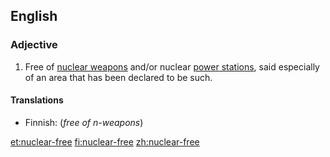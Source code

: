 ==English==
{{wikipedia|nuclear-free zone}}

===Adjective===
{{en-adj|-}}

# Free of [[nuclear weapon]]s and/or nuclear [[power station]]s, said especially of an area that has been declared to be such.

====Translations====
{{trans-top|free of nuclear technology}}
* Finnish: {{t-|fi|ydinaseeton}} (''free of n-weapons'')
{{trans-mid}}
{{trans-bottom}}

[[et:nuclear-free]]
[[fi:nuclear-free]]
[[zh:nuclear-free]]